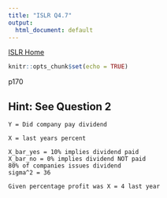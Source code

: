 ```yaml
---
title: "ISLR Q4.7"
output:
  html_document: default
---
```

[ISLR Home](../index.html)

```r
knitr::opts_chunk$set(echo = TRUE)
```
p170

## Hint: See Question 2

```
Y = Did company pay dividend

X = last years percent

X_bar_yes = 10% implies dividend paid
X_bar_no = 0% implies dividend NOT paid
80% of companies issues dividend
sigma^2 = 36

Given percentage profit was X = 4 last year
```
